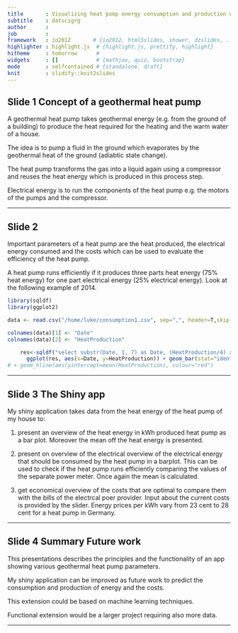```yaml
---
title       : Visualizing heat pump energy consumption and production with Shiny
subtitle    : datscigrg
author      : 
job         : 
framework   : io2012       # {io2012, html5slides, shower, dzslides, ...}
highlighter : highlight.js  # {highlight.js, prettify, highlight}
hitheme     : tomorrow      # 
widgets     : []            # {mathjax, quiz, bootstrap}
mode        : selfcontained # {standalone, draft}
knit        : slidify::knit2slides
---
```

 

## Slide 1 Concept of a geothermal heat pump

A geothermal heat pump takes geothermal energy (e.g. from the ground of a building)
to produce the heat required for the heating and the warm water of a house.

The idea is to pump a fluid in the ground which evaporates by the geothermal heat
of the ground (adiabtic state change). 

The heat pump transforms the gas into a liquid again
using a compressor and reuses the heat energy which is produced in this process step. 

Electrical energy is to run the components of the heat pump e.g. the motors of the pumps and the compressor.

---

## Slide 2
Important parameters of a heat pump are the heat produced, the electrical energy consumed and the costs which can be used to evaluate the efficiency of the heat pump. 

A heat pump runs efficiently if it produces three parts heat energy (75% heat energy) for one part electrical energy (25% electrical energy). Look at the following example of 2014.
```r
library(sqldf)
library(ggplot2)
```
```r
data <- read.csv("/home/luke/consumption1.csv", sep=",", header=T,skip =1)
```
```r
colnames(data)[1] <- "Date"
colnames(data)[2] <- "HeatProduction"
```
```r
    res<-sqldf("select substr(Date, 1, 7) as Date, (HeatProduction/4) as HeatProduction from data where Date like '2014%' order by Date")
      ggplot(res, aes(x=Date, y=HeatProduction)) + geom_bar(stat="identity") + labs(x="Year", y="Electric. power consumption in kWh")
# + geom_hline(aes(yintercept=mean(HeatProduction), colour="red")
```


---

## Slide 3 The Shiny app
My shiny application takes data from the heat energy of the heat pump of my house to:

1. present an overview of the heat energy in kWh produced heat pump as a bar plot. Moreover the
mean off the heat energy is presented.

2. present on overview of the electrical overview of the electrical energy that should be consumed by the heat pump in a barplot. This can be used to check if the heat pump runs efficiently comparing the values of the separate power meter. Once again the mean is calculated.

3. get economical overview of the costs that are optimal to compare them with the bills of the electrcal poer provider. Input about the current costs is provided by the slider. Energy prices per kWh vary from 23 cent to 28 cent for a heat pump in Germany.

---

## Slide 4 Summary Future work
This presentations describes the principles and the functionality of an app showing various geothermal heat pump parameters.

My shiny application can be improved as future work to predict the consumption and production of energy and the costs. 

This extension could be based on machine learning techniques.

Functional extension would be a larger project requiring also more data.

---


